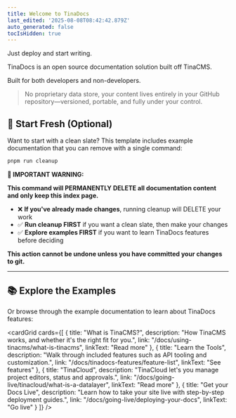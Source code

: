 ```yaml
---
title: Welcome to TinaDocs
last_edited: '2025-08-08T08:42:42.879Z'
auto_generated: false
tocIsHidden: true
---
```


Just deploy and start writing.

TinaDocs is an open source documentation solution built off TinaCMS.

Built for both developers and non-developers.

> No proprietary data store, your content lives entirely in your GitHub repository—versioned, portable, and fully under your control.

## 🧹 Start Fresh (Optional)

Want to start with a clean slate? This template includes example documentation that you can remove with a single command:

```bash
pnpm run cleanup
```

**🚨 IMPORTANT WARNING:** 
 
**This command will PERMANENTLY DELETE all documentation content and only keep this index page.**
 
- ❌ **If you've already made changes**, running cleanup will DELETE your work
- ✅ **Run cleanup FIRST** if you want a clean slate, then make your changes
- ✅ **Explore examples FIRST** if you want to learn TinaDocs features before deciding
 
**This action cannot be undone unless you have committed your changes to git.**

***

## 📚 Explore the Examples

Or browse through the example documentation to learn about TinaDocs features:

<cardGrid
  cards={[
    {
      title: "What is TinaCMS?",
      description: "How TinaCMS works, and whether it's the right fit for you.",
      link: "/docs/using-tinacms/what-is-tinacms",
      linkText: "Read more"
    },
    {
      title: "Learn the Tools",
      description:
        "Walk through included features such as API tooling and customization.",
      link: "/docs/tinadocs-features/feature-list",
      linkText: "See features"
    },
    {
      title: "TinaCloud",
      description:
        "TinaCloud let's you manage project editors, status and approvals.",
      link: "/docs/going-live/tinacloud/what-is-a-datalayer",
      linkText: "Read more"
    },
    {
      title: "Get your Docs Live",
      description:
        "Learn how to take your site live with step-by-step deployment guides.",
      link: "/docs/going-live/deploying-your-docs",
      linkText: "Go live"
    }
  ]}
/>
